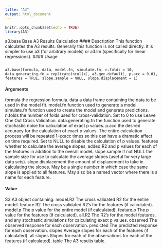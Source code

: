 ```yaml
---
title: "A3"
output: html_document
---
```


```r
knitr::opts_chunk$set(echo = TRUE)
library(A3)
```
a3.base Base A3 Results Calculation
#### Description
This function calculates the A3 results. Generally this function is not called directly. It is simpler
to use a3 (for arbitrary models) or a3.lm (specifically for linear regressions).
#### Usage 
<pre><code>
a3.base(formula, data, model.fn, simulate.fn, n.folds = 10,
data.generating.fn = replicate(ncol(x), a3.gen.default), p.acc = 0.01,
features = TRUE, slope.sample = NULL, slope.displacement = 1)
</code></pre>
  
#### Arguments 
formula the regression formula.
data a data frame containing the data to be used in the model fit.
model.fn function used to generate a model.
simulate.fn function used to create the model and generate predictions.
n.folds the number of folds used for cross-validation. Set to 0 to use Leave One Out
Cross Validation.
data.generating.fn
the function used to generate stochastic noise for calculation of exact p values.
p.acc the desired accuracy for the calculation of exact p values. The entire calculation
process will be repeated 1=p:acc times so this can have a dramatic affect on time
required. Set to NULL to disable the calculation of p values.
features whether to calculate the average slopes, added R2 and p values for each of the
features in addition to the overall model.
slope.sample if not NULL the sample size for use to calculate the average slopes (useful for
very large data sets).
slope.displacement
the amount of displacement to take in calculating the slopes. May be a single
number in which case the same slope is applied to all features. May also be a
named vector where there is a name for each feature.

#### Value
S3 A3 object containing:
model.R2 The cross validated R2 for the entire model.
feature.R2 The cross validated R2's for the features (if calculated).
model.p The p value for the entire model (if calculated).
feature.p The p value for the features (if calculated).
all.R2 The R2's for the model features, and any stochastic simulations for calculating
exact p values.
observed The observed response for each observation.
predicted The predicted response for each observation.
slopes Average slopes for each of the features (if calculated).
all.slopes Slopes for each of the observations for each of the features (if calculated).
table The A3 results table.